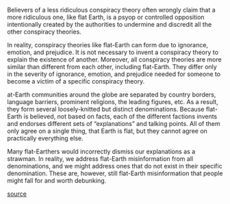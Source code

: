 Believers of a less ridiculous conspiracy theory often wrongly claim that a more ridiculous one, like flat Earth, is a psyop or controlled opposition intentionally created by the authorities to undermine and discredit all the other conspiracy theories.

In reality, conspiracy theories like flat-Earth can form due to ignorance, emotion, and prejudice. It is not necessary to invent a conspiracy theory to explain the existence of another. Moreover, all conspiracy theories are more similar than different from each other, including flat-Earth. They differ only in the severity of ignorance, emotion, and prejudice needed for someone to become a victim of a specific conspiracy theory.

at-Earth communities around the globe are separated by country borders, language barriers, prominent religions, the leading figures, etc. As a result, they form several loosely-knitted but distinct denominations. Because flat-Earth is believed, not based on facts, each of the different factions invents and endorses different sets of “explanations” and talking points. All of them only agree on a single thing, that Earth is flat, but they cannot agree on practically everything else.

Many flat-Earthers would incorrectly dismiss our explanations as a strawman. In reality, we address flat-Earth misinformation from all denominations, and we might address ones that do not exist in their specific denomination. These are, however, still flat-Earth misinformation that people might fall for and worth debunking.

[source](https://flatearth.ws/t/controlled-opposition)